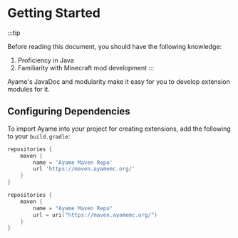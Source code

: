 # Getting Started
:::tip

Before reading this document, you should have the following knowledge:

1. Proficiency in Java
2. Familiarity with Minecraft mod development
:::

Ayame's JavaDoc and modularity make it easy for you to develop extension modules for it.

## Configuring Dependencies
To import Ayame into your project for creating extensions, add the following to your `build.gradle`:


<Tabs>
<TabItem value="groovy" label="Groovy">

```groovy title="build.gradle"
repositories {
    maven {
        name = 'Ayame Maven Repo'
        url 'https://maven.ayamemc.org/'
    }
}
```

</TabItem>
<TabItem value="kotlin" label="Kotlin">

```kotlin title="build.gradle.kts"
repositories {
    maven {
        name = "Ayame Maven Repo"
        url = uri("https://maven.ayamemc.org/")
    }
}
```

</TabItem>
</Tabs>